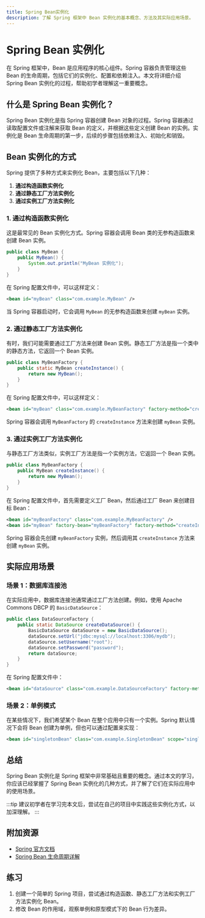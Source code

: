 ```yaml
---
title: Spring Bean实例化
description: 了解 Spring 框架中 Bean 实例化的基本概念、方法及其实际应用场景。
---
```


# Spring Bean 实例化

在 Spring 框架中，Bean 是应用程序的核心组件。Spring 容器负责管理这些 Bean 的生命周期，包括它们的实例化、配置和依赖注入。本文将详细介绍 Spring Bean 实例化的过程，帮助初学者理解这一重要概念。

## 什么是 Spring Bean 实例化？

Spring Bean 实例化是指 Spring 容器创建 Bean 对象的过程。Spring 容器通过读取配置文件或注解来获取 Bean 的定义，并根据这些定义创建 Bean 的实例。实例化是 Bean 生命周期的第一步，后续的步骤包括依赖注入、初始化和销毁。

## Bean 实例化的方式

Spring 提供了多种方式来实例化 Bean，主要包括以下几种：

1. **通过构造函数实例化**
2. **通过静态工厂方法实例化**
3. **通过实例工厂方法实例化**

### 1. 通过构造函数实例化

这是最常见的 Bean 实例化方式。Spring 容器会调用 Bean 类的无参构造函数来创建 Bean 实例。

```java
public class MyBean {
    public MyBean() {
        System.out.println("MyBean 实例化");
    }
}
```

在 Spring 配置文件中，可以这样定义：

```xml
<bean id="myBean" class="com.example.MyBean" />
```

当 Spring 容器启动时，它会调用 `MyBean` 的无参构造函数来创建 `myBean` 实例。

### 2. 通过静态工厂方法实例化

有时，我们可能需要通过工厂方法来创建 Bean 实例。静态工厂方法是指一个类中的静态方法，它返回一个 Bean 实例。

```java
public class MyBeanFactory {
    public static MyBean createInstance() {
        return new MyBean();
    }
}
```

在 Spring 配置文件中，可以这样定义：

```xml
<bean id="myBean" class="com.example.MyBeanFactory" factory-method="createInstance" />
```

Spring 容器会调用 `MyBeanFactory` 的 `createInstance` 方法来创建 `myBean` 实例。

### 3. 通过实例工厂方法实例化

与静态工厂方法类似，实例工厂方法是指一个实例方法，它返回一个 Bean 实例。

```java
public class MyBeanFactory {
    public MyBean createInstance() {
        return new MyBean();
    }
}
```

在 Spring 配置文件中，首先需要定义工厂 Bean，然后通过工厂 Bean 来创建目标 Bean：

```xml
<bean id="myBeanFactory" class="com.example.MyBeanFactory" />
<bean id="myBean" factory-bean="myBeanFactory" factory-method="createInstance" />
```

Spring 容器会先创建 `myBeanFactory` 实例，然后调用其 `createInstance` 方法来创建 `myBean` 实例。

## 实际应用场景

### 场景 1：数据库连接池

在实际应用中，数据库连接池通常通过工厂方法创建。例如，使用 Apache Commons DBCP 的 `BasicDataSource`：

```java
public class DataSourceFactory {
    public static DataSource createDataSource() {
        BasicDataSource dataSource = new BasicDataSource();
        dataSource.setUrl("jdbc:mysql://localhost:3306/mydb");
        dataSource.setUsername("root");
        dataSource.setPassword("password");
        return dataSource;
    }
}
```

在 Spring 配置文件中：

```xml
<bean id="dataSource" class="com.example.DataSourceFactory" factory-method="createDataSource" />
```

### 场景 2：单例模式

在某些情况下，我们希望某个 Bean 在整个应用中只有一个实例。Spring 默认情况下会将 Bean 创建为单例，但也可以通过配置来实现：

```xml
<bean id="singletonBean" class="com.example.SingletonBean" scope="singleton" />
```

## 总结

Spring Bean 实例化是 Spring 框架中非常基础且重要的概念。通过本文的学习，你应该已经掌握了 Spring Bean 实例化的几种方式，并了解了它们在实际应用中的使用场景。

:::tip
建议初学者在学习完本文后，尝试在自己的项目中实践这些实例化方式，以加深理解。
:::

## 附加资源

- [Spring 官方文档](https://docs.spring.io/spring-framework/docs/current/reference/html/core.html#beans-factory-class)
- [Spring Bean 生命周期详解](https://www.baeldung.com/spring-bean-lifecycle)

## 练习

1. 创建一个简单的 Spring 项目，尝试通过构造函数、静态工厂方法和实例工厂方法实例化 Bean。
2. 修改 Bean 的作用域，观察单例和原型模式下的 Bean 行为差异。
